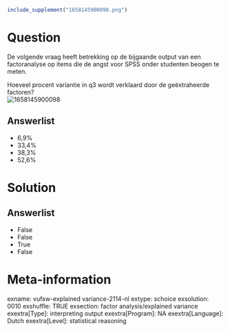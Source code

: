 ```r
include_supplement("1658145900098.png")
```

Question
========
​De volgende vraag heeft betrekking op de bijgaande output van een
factoranalyse op items die de angst voor SPSS onder studenten beogen te
meten.  
  
Hoeveel procent variantie in q3 wordt verklaard door de geëxtraheerde
factoren?  
<img src="1658145900098.png" class="fr-fic fr-dii enlargeimage tvcss_2"
alt="1658145900098" />

Answerlist
----------
* 6,9%
* 33,4%
* 38,3%
* 52,6%

Solution
========










Answerlist
----------
* False
* False
* True
* False

Meta-information
================
exname: vufsw-explained variance-2114-nl
extype: schoice
exsolution: 0010
exshuffle: TRUE
exsection: factor analysis/explained variance
exextra[Type]: interpreting output
exextra[Program]: NA
exextra[Language]: Dutch
exextra[Level]: statistical reasoning

